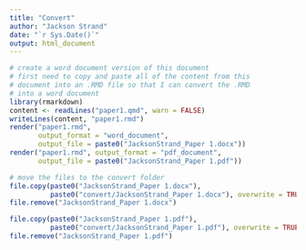 ```yaml
---
title: "Convert"
author: "Jackson Strand"
date: "`r Sys.Date()`"
output: html_document
---
```


```r
# create a word document version of this document
# first need to copy and paste all of the content from this 
# document into an .RMD file so that I can convert the .RMD
# into a word document
library(rmarkdown)
content <- readLines("paper1.qmd", warn = FALSE)
writeLines(content, "paper1.rmd")
render("paper1.rmd", 
       output_format = "word_document",
       output_file = paste0("JacksonStrand_Paper 1.docx"))
render("paper1.rmd", output_format = "pdf_document",
       output_file = paste0("JacksonStrand_Paper 1.pdf"))

# move the files to the convert folder
file.copy(paste0("JacksonStrand_Paper 1.docx"), 
          paste0("convert/JacksonStrand_Paper 1.docx"), overwrite = TRUE)
file.remove("JacksonStrand_Paper 1.docx")

file.copy(paste0("JacksonStrand_Paper 1.pdf"), 
          paste0("convert/JacksonStrand_Paper 1.pdf"), overwrite = TRUE)
file.remove("JacksonStrand_Paper 1.pdf")
```

